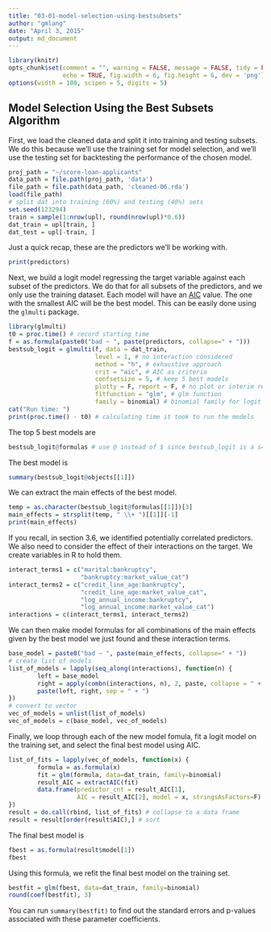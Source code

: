 ```yaml
---
title: "03-01-model-selection-using-bestsubsets"
author: "gmlang"
date: "April 3, 2015"
output: md_document
---
```


```r
library(knitr)
opts_chunk$set(comment = "", warning = FALSE, message = FALSE, tidy = FALSE,
               echo = TRUE, fig.width = 6, fig.height = 6, dev = 'png')
options(width = 100, scipen = 5, digits = 5)
```

## Model Selection Using the Best Subsets Algorithm

First, we load the cleaned data and split it into training and testing subsets. We do this because we'll use the training set for model selection, and we'll use the testing set for backtesting the performance of the chosen model.

```r
proj_path = "~/score-loan-applicants"
data_path = file.path(proj_path, 'data')
file_path = file.path(data_path, 'cleaned-06.rda')
load(file_path)
# split dat into training (60%) and testing (40%) sets
set.seed(123294)
train = sample(1:nrow(upl), round(nrow(upl)*0.6))
dat_train = upl[train, ]
dat_test = upl[-train, ]
```

Just a quick recap, these are the predictors we'll be working with.

```r
print(predictors)
```

Next, we build a logit model regressing the target variable against each subset of the predictors. We do that for all subsets of the predictors, and we only use the training dataset. Each model will have an [AIC](http://en.wikipedia.org/wiki/Akaike_information_criterion) value. The one with the smallest AIC will be the best model. This can be easily done using the `glmulti` package.

```r
library(glmulti)
t0 = proc.time() # record starting time
f = as.formula(paste0("bad ~ ", paste(predictors, collapse=" + ")))
bestsub_logit = glmulti(f, data = dat_train, 
                        level = 1, # no interaction considered
                        method = "h", # exhaustive approach
                        crit = "aic", # AIC as criteria
                        confsetsize = 5, # keep 5 best models
                        plotty = F, report = F, # no plot or interim reports
                        fitfunction = "glm", # glm function
                        family = binomial) # binomial family for logit model
cat("Run time: ")
print(proc.time() - t0) # calculating time it took to run the models
```

The top 5 best models are

```r
bestsub_logit@formulas # use @ instead of $ since bestsub_logit is a s4 object
```

The best model is

```r
summary(bestsub_logit@objects[[1]])
```

We can extract the main effects of the best model.

```r
temp = as.character(bestsub_logit@formulas[[1]])[3]
main_effects = strsplit(temp, " \\+ ")[[1]][-1]
print(main_effects)
```

If you recall, in section 3.6, we identified potentially correlated predictors. We also need to consider the effect of their interactions on the target. We create variables in R to hold them.

```r
interact_terms1 = c("marital:bankruptcy", 
                    "bankruptcy:market_value_cat")
interact_terms2 = c("credit_line_age:bankruptcy",
                    "credit_line_age:market_value_cat",
                    "log_annual_income:bankruptcy",
                    "log_annual_income:market_value_cat")
interactions = c(interact_terms1, interact_terms2)
```

We can then make model formulas for all combinations of the main effects given by the best model we just found and these interaction terms.

```r
base_model = paste0("bad ~ ", paste(main_effects, collapse=" + "))
# create list of models
list_of_models = lapply(seq_along(interactions), function(n) {
        left = base_model
        right = apply(combn(interactions, n), 2, paste, collapse = " + ")
        paste(left, right, sep = " + ")
})
# convert to vector
vec_of_models = unlist(list_of_models)
vec_of_models = c(base_model, vec_of_models)
```

Finally, we loop through each of the new model fomula, fit a logit model on the training set, and select the final best model using AIC. 

```r
list_of_fits = lapply(vec_of_models, function(x) {
        formula = as.formula(x)
        fit = glm(formula, data=dat_train, family=binomial)
        result_AIC = extractAIC(fit)
        data.frame(predictor_cnt = result_AIC[1],
                   AIC = result_AIC[2], model = x, stringsAsFactors=F)
})
result = do.call(rbind, list_of_fits) # collapse to a data frame
result = result[order(result$AIC),] # sort
```

The final best model is

```r
fbest = as.formula(result$model[1])
fbest
```

Using this formula, we refit the final best model on the training set.

```r
bestfit = glm(fbest, data=dat_train, family=binomial)
round(coef(bestfit), 3)
```

You can run `summary(bestfit)` to find out the standard errors and p-values associated with these parameter coefficients.

